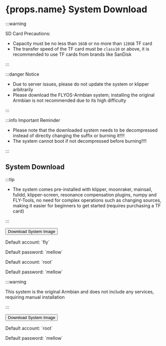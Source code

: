 # {props.name} System Download

:::warning

SD Card Precautions:

* Capacity must be no less than `16GB` or no more than `128GB` TF card
* The transfer speed of the TF card must be `class10` or above, it is recommended to use TF cards from brands like SanDisk

:::

:::danger Notice

* Due to server issues, please do not update the system or klipper arbitrarily
* Please download the FLYOS-Armbian system; installing the original Armbian is not recommended due to its high difficulty

:::

:::info Important Reminder

* Please note that the downloaded system needs to be decompressed instead of directly changing the suffix or burning it!!!!
* The system cannot boot if not decompressed before burning!!!!

:::

## System Download

<Tabs>
  <TabItem value="flyos" label="FLYOS-Armbian (Based on Armbian)" default>

:::tip

* The system comes pre-installed with klipper, moonraker, mainsail, fulidd, klipper-screen, resonance compensation plugins, numpy and FLY-Tools, no need for complex operations such as changing sources, making it easier for beginners to get started (requires purchasing a TF card)

:::

<Button variant="contained" disableElevation href="https://cdn.mellow.klipper.cn/IMG/Beta/FlyOS_h3_3.3.4_fix_20241107.img.xz">Download System Image</Button>

<Tabs>
<TabItem value="fly" label="General User" default>
<p>Default account: `fly`</p>
<p>Default password: `mellow`</p>
  </TabItem>
  <TabItem value="root" label="Root User" default>
<p>Default account: `root`</p>
<p>Default password: `mellow`</p>
  </TabItem>
</Tabs>
  </TabItem>
<TabItem value="armbian" label="Original Armbian">

:::warning

This system is the original Armbian and does not include any services, requiring manual installation

:::

<Button variant="contained" color="success" disableElevation href="https://cdn.mellow.klipper.cn/IMG/Build/Armbian_Flypilite2_bullseye_current_5.10.85.img.xz">Download System Image</Button>

<p>Default account: `root`</p>
<p>Default password: `mellow`</p>

  </TabItem>
</Tabs>
